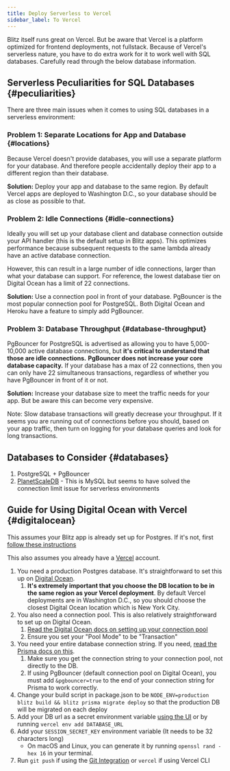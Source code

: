 ```yaml
---
title: Deploy Serverless to Vercel
sidebar_label: To Vercel
---
```


<Card type="info">
  Blitz itself runs great on Vercel. But be aware that Vercel is a
  platform optimized for frontend deployments, not fullstack. Because of
  Vercel's serverless nature, you have to do extra work for it to work
  well with SQL databases. Carefully read through the below database
  information.
</Card>

## Serverless Peculiarities for SQL Databases {#peculiarities}

There are three main issues when it comes to using SQL databases in a
serverless environment:

### Problem 1: Separate Locations for App and Database {#locations}

Because Vercel doesn't provide databases, you will use a separate platform
for your database. And therefore people accidentally deploy their app to a
different region than their database.

**Solution:** Deploy your app and database to the same region. By default
Vercel apps are deployed to Washington D.C., so your database should be as
close as possible to that.

### Problem 2: Idle Connections {#idle-connections}

Ideally you will set up your database client and database connection
outside your API handler (this is the default setup in Blitz apps). This
optimizes performance because subsequent requests to the same lambda
already have an active database connection.

However, this can result in a large number of idle connections, larger
than what your database can support. For reference, the lowest database
tier on Digital Ocean has a limit of 22 connections.

**Solution:** Use a connection pool in front of your database. PgBouncer
is the most popular connection pool for PostgreSQL. Both Digital Ocean and
Heroku have a feature to simply add PgBouncer.

### Problem 3: Database Throughput {#database-throughput}

PgBouncer for PostgreSQL is advertised as allowing you to have
5,000-10,000 active database connections, but **it's critical to
understand that those are idle connections.** **PgBouncer does not
increase your core database capacity.** If your database has a max of 22
connections, then you can only have 22 simultaneous transactions,
regardless of whether you have PgBouncer in front of it or not.

**Solution:** Increase your database size to meet the traffic needs for
your app. But be aware this can become very expensive.

Note: Slow database transactions will greatly decrease your throughput. If
it seems you are running out of connections before you should, based on
your app traffic, then turn on logging for your database queries and look
for long transactions.

## Databases to Consider {#databases}

1. PostgreSQL + PgBouncer
2. [PlanetScaleDB](https://www.planetscale.com) - This is MySQL but seems
   to have solved the connection limit issue for serverless environments

## Guide for Using Digital Ocean with Vercel {#digitalocean}

This assumes your Blitz app is already set up for Postgres. If it's not,
first
[follow these instructions](./database-overview#switch-to-postgre-sql)

This also assumes you already have a [Vercel](https://vercel.com) account.

1. You need a production Postgres database. It's straightforward to set
   this up on
   [Digital Ocean](https://www.digitalocean.com/products/managed-databases-postgresql/?refcode=eab6549a2fed).
   1. **It's extremely important that you choose the DB location to be in
      the same region as your Vercel deployment**. By default Vercel
      deployments are in Washington D.C., so you should choose the closest
      Digital Ocean location which is New York City.
2. You also need a connection pool. This is also relatively
   straightforward to set up on Digital Ocean.
   1. [Read the Digital Ocean docs on setting up your connection pool](https://www.digitalocean.com/docs/databases/postgresql/how-to/manage-connection-pools/#creating-a-connection-pool?refcode=466ad3d3063d)
   2. Ensure you set your "Pool Mode" to be "Transaction"
3. You need your entire database connection string. If you need,
   [read the Prisma docs on this](https://www.prisma.io/docs/reference/database-connectors/postgresql#connection-details).
   1. Make sure you get the connection string to your connection pool, not
      directly to the DB.
   2. If using PgBouncer (default connection pool on Digital Ocean), you
      must add `&pgbouncer=true` to the end of your connection string for
      Prisma to work correctly.
4. Change your build script in package.json to be
   `NODE_ENV=production blitz build && blitz prisma migrate deploy` so
   that the production DB will be migrated on each deploy
5. Add your DB url as a secret environment variable
   [using the UI](https://vercel.com/blog/environment-variables-ui) or by
   running `vercel env add DATABASE_URL`
6. Add your `SESSION_SECRET_KEY` environment variable (It needs to be 32
   characters long)
   - On macOS and Linux, you can generate it by running
     `openssl rand -hex 16` in your terminal.
7. Run `git push` if using the
   [Git Integration](https://vercel.com/docs/v2/git-integrations) or
   `vercel` if using Vercel CLI
